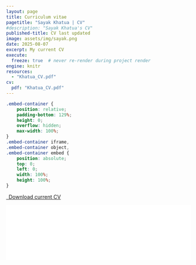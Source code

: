 ```yaml
---
layout: page
title: Curriculum vitae
pagetitle: "Sayak Khatua | CV"
#description: "Sayak Khatua's CV"
published-title: CV last updated
image: assets/img/sayak.png
date: 2025-08-07
excerpt: My current CV
execute:
  freeze: true  # never re-render during project render
engine: knitr 
resources:
  - "Khatua_CV.pdf"
cv:
  pdf: "Khatua_CV.pdf"
---
```


```css
.embed-container {
    position: relative;
    padding-bottom: 129%;
    height: 0;
    overflow: hidden;
    max-width: 100%;
}
.embed-container iframe,
.embed-container object,
.embed-container embed {
    position: absolute;
    top: 0;
    left: 0;
    width: 100%;
    height: 100%;
}
```

```{=html}
<p class="text-center">
  <a class="btn btn-primary btn-lg cv-download" href="`r rmarkdown::metadata$cv$pdf`" target="_blank">
    <i class="fa-solid fa-file-arrow-down"></i>&ensp;Download current CV
  </a>
</p>
<div class="embed-container">
  <iframe src="`r rmarkdown::metadata$cv$pdf`#toolbar=0" style="border: 0.5px;width: 100%;"></iframe>
</div>
```

